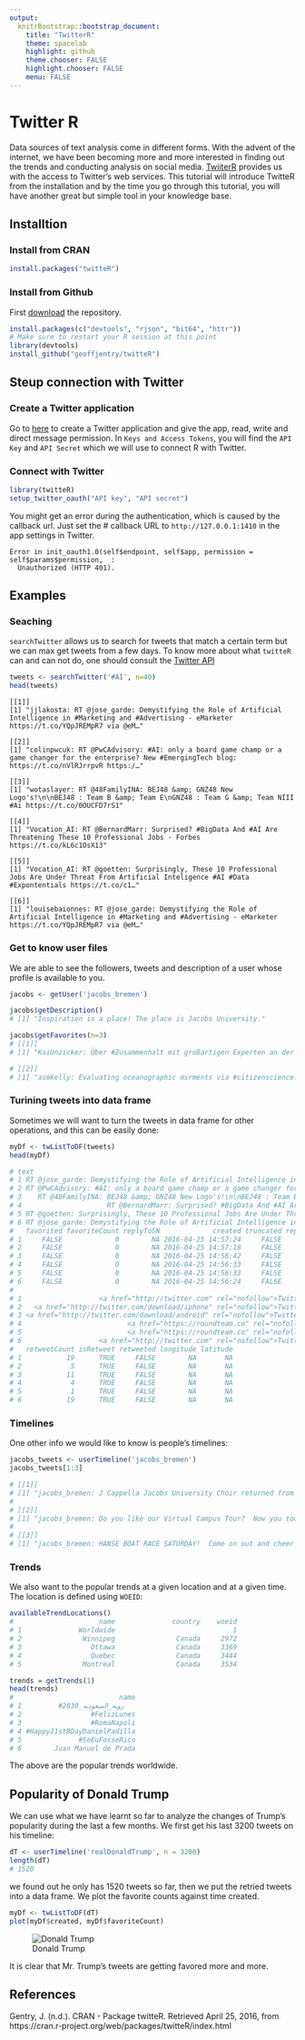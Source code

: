 ```yaml
---
output: 
  knitrBootstrap::bootstrap_document:
    title: "TwitterR"
    theme: spacelab
    highlight: github
    theme.chooser: FALSE
    highlight.chooser: FALSE
    menu: FALSE
---
```

# Twitter R
Data sources of text analysis come in different forms. With the advent of the internet, we have been becoming more and more interested in finding out the trends and conducting analysis on social media. [TwiiterR](https://cran.r-project.org/web/packages/twitteR/) provides us with the access to Twitter's web services. This tutorial will introduce TwitteR from the installation and by the time you go through this tutorial, you will have another great but simple tool in your knowledge base. 

## Installtion
### Install from CRAN
```r
install.packages("twitteR")
```

### Install from Github
First [download](https://github.com/geoffjentry/twitteR) the repository.
```r
install.packages(c("devtools", "rjson", "bit64", "httr"))
# Make sure to restart your R session at this point
library(devtools)
install_github("geoffjentry/twitteR")
```

## Steup connection with Twitter
### Create a Twitter application
Go to [here](https://dev.twitter.com) to create a Twitter application and give the app, read, write and direct message permission. In `Keys and Access Tokens`, you will find the `API Key` and `API Secret` which we will use to connect R with Twitter.

### Connect with Twitter
```r
library(twitteR)
setup_twitter_oauth("API key", "API secret")
```
You might get an error during the authentication, which is caused by the callback url. Just set the # callback URL to `http://127.0.0.1:1410 ` in the app settings in Twitter. 
```log
Error in init_oauth1.0(self$endpoint, self$app, permission = self$params$permission,  : 
  Unauthorized (HTTP 401).
```

## Examples 
### Seaching
`searchTwitter` allows us to search for tweets that match a certain term but we can max get tweets from a few days. To know more about what `twitteR` can and can not do, one should consult the [Twitter API](https://dev.twitter.com/overview/documentation)
```r
tweets <- searchTwitter('#AI', n=40)
head(tweets)
```
```Output
[[1]]
[1] "jjlakosta: RT @jose_garde: Demystifying the Role of Artificial Intelligence in #Marketing and #Advertising - eMarketer https://t.co/YQpJREMpR7 via @eM…"

[[2]]
[1] "colinpwcuk: RT @PwCAdvisory: #AI: only a board game champ or a game changer for the enterprise? New #EmergingTech blog: https://t.co/nVlRJrrpvR https:/…"

[[3]]
[1] "wotaslayer: RT @48FamilyINA: BEJ48 &amp; GNZ48 New Logo's!\n\nBEJ48 : Team B &amp; Team E\nGNZ48 : Team G &amp; Team NIII #Ai https://t.co/0OUCFD7rS1"

[[4]]
[1] "Vocation_AI: RT @BernardMarr: Surprised? #BigData And #AI Are Threatening These 10 Professional Jobs - Forbes https://t.co/kL6c1OsX13"

[[5]]
[1] "Vocation_AI: RT @goetten: Surprisingly, These 10 Professional Jobs Are Under Threat From Artificial Inteligence #AI #Data #Expontentials https://t.co/c1…"

[[6]]
[1] "louisebaionnes: RT @jose_garde: Demystifying the Role of Artificial Intelligence in #Marketing and #Advertising - eMarketer https://t.co/YQpJREMpR7 via @eM…"
```

### Get to know user files
We are able to see the followers, tweets and description of a user whose profile is available to you.
```r
jacobs <- getUser('jacobs_bremen')

jacobs$getDescription()
# [1] "Inspiration is a place! The place is Jacobs University."

jacobs$getFavorites(n=3)
# [[1]]
# [1] "KaiUnzicker: Über #Zusammenhalt mit großartigen Experten an der @jacobs_bremen diskutiert https://t.co/CO74Jhlb6h"

# [[2]]
# [1] "asmkelly: Evaluating oceanographic msrments via #citizenscience. #myosd #oceansamplingday #citsciday #jmbe @jacobs_bremen https://t.co/0Kh8dxKMT7"
```

### Turining tweets into data frame
Sometimes we will want to turn the tweets in data frame for other operations, and this can be easily done:
```r
myDf <- twListToDF(tweets)
head(myDf)

# text
# 1 RT @jose_garde: Demystifying the Role of Artificial Intelligence in #Marketing and #Advertising - eMarketer https://t.co/YQpJREMpR7 via @eM…
# 2 RT @PwCAdvisory: #AI: only a board game champ or a game changer for the enterprise? New #EmergingTech blog: https://t.co/nVlRJrrpvR https:/…
# 3    RT @48FamilyINA: BEJ48 &amp; GNZ48 New Logo's!\n\nBEJ48 : Team B &amp; Team E\nGNZ48 : Team G &amp; Team NIII #Ai https://t.co/0OUCFD7rS1
# 4                     RT @BernardMarr: Surprised? #BigData And #AI Are Threatening These 10 Professional Jobs - Forbes https://t.co/kL6c1OsX13
# 5 RT @goetten: Surprisingly, These 10 Professional Jobs Are Under Threat From Artificial Inteligence #AI #Data #Expontentials https://t.co/c1…
# 6 RT @jose_garde: Demystifying the Role of Artificial Intelligence in #Marketing and #Advertising - eMarketer https://t.co/YQpJREMpR7 via @eM…
#   favorited favoriteCount replyToSN             created truncated replyToSID                 id replyToUID
# 1     FALSE             0        NA 2016-04-25 14:57:24     FALSE         NA 724613287221039104         NA
# 2     FALSE             0        NA 2016-04-25 14:57:18     FALSE         NA 724613260008415232         NA
# 3     FALSE             0        NA 2016-04-25 14:56:42     FALSE         NA 724613109084626944         NA
# 4     FALSE             0        NA 2016-04-25 14:56:33     FALSE         NA 724613072304914432         NA
# 5     FALSE             0        NA 2016-04-25 14:56:33     FALSE         NA 724613071562543105         NA
# 6     FALSE             0        NA 2016-04-25 14:56:24     FALSE         NA 724613034380013568         NA
#                                                                           statusSource     screenName
# 1                   <a href="http://twitter.com" rel="nofollow">Twitter Web Client</a>      jjlakosta
# 2   <a href="http://twitter.com/download/iphone" rel="nofollow">Twitter for iPhone</a>     colinpwcuk
# 3 <a href="http://twitter.com/download/android" rel="nofollow">Twitter for Android</a>     wotaslayer
# 4                          <a href="https://roundteam.co" rel="nofollow">RoundTeam</a>    Vocation_AI
# 5                          <a href="https://roundteam.co" rel="nofollow">RoundTeam</a>    Vocation_AI
# 6                   <a href="http://twitter.com" rel="nofollow">Twitter Web Client</a> louisebaionnes
#   retweetCount isRetweet retweeted longitude latitude
# 1           19      TRUE     FALSE        NA       NA
# 2            5      TRUE     FALSE        NA       NA
# 3           11      TRUE     FALSE        NA       NA
# 4            4      TRUE     FALSE        NA       NA
# 5            1      TRUE     FALSE        NA       NA
# 6           19      TRUE     FALSE        NA       NA
```

### Timelines
One other info we would like to know is people's timelines:
```r
jacobs_tweets <- userTimeline('jacobs_bremen')
jacobs_tweets[1:3]

# [[1]]
# [1] "jacobs_bremen: J Cappella Jacobs University Choir returned from the 4th Choirverband Competition in Celle with the \"very good\" Diploma. Congratulations!!"
# 
# [[2]]
# [1] "jacobs_bremen: Do you like our Virtual Campus Tour?  Now you too can vote!!  Tell us what you think! https://t.co/X9m9i6awaY"
# 
# [[3]]
# [1] "jacobs_bremen: HANSE BOAT RACE SATURDAY!  Come on out and cheer our team to victory in Hamburg! @JubRowingTeam https://t.co/3fQjvAFZnH"
```

### Trends 
We also want to the popular trends at a given location and at a given time. The location is defined using `WOEID`:
```r
availableTrendLocations()
#                     name              country    woeid
# 1              Worldwide                             1
# 2               Winnipeg               Canada     2972
# 3                 Ottawa               Canada     3369
# 4                 Quebec               Canada     3444
# 5               Montreal               Canada     3534

trends = getTrends(1)
head(trends)
#                          name
# 1         #رويه_السعوديه_2030
# 2                 #FelizLunes
# 3                 #RomaNapoli
# 4 #Happy21stBDayDanielPadilla
# 5              #SeEuFosseRico
# 6        Juan Manuel de Prada
```
The above are the popular trends worldwide.

## Popularity of Donald Trump
We can use what we have learnt so far to analyze the changes of Trump's popularity during the last a few months. We first get his last 3200 tweets on his timeline:
```r
dT <- userTimeline('realDonaldTrump', n = 3200)
length(dT)
# 1520
```
we found out he only has 1520 tweets so far, then we put the retried tweets into a data frame. We plot the favorite counts against time created.
```r
myDf <- twListToDF(dT)
plot(myDf$created, myDf$favoriteCount)
```
![Donald Trump](trump.png)

It is clear that Mr. Trump's tweets are getting favored more and more.

## References
Gentry, J. (n.d.). CRAN - Package twitteR. Retrieved April 25, 2016, from https://cran.r-project.org/web/packages/twitteR/index.html

